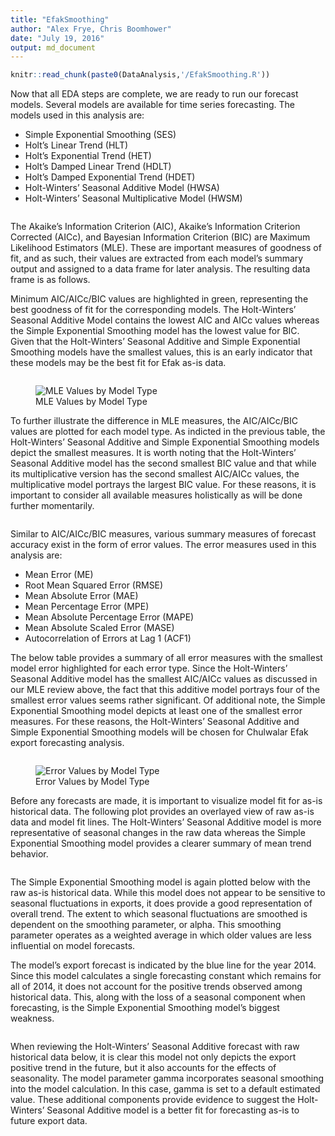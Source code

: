 ```yaml
---
title: "EfakSmoothing"
author: "Alex Frye, Chris Boomhower"
date: "July 19, 2016"
output: md_document
---
```


```r
knitr::read_chunk(paste0(DataAnalysis,'/EfakSmoothing.R'))
```

Now that all EDA steps are complete, we are ready to run our forecast models. Several models are available for time series forecasting. The models used in this analysis are:

* Simple Exponential Smoothing (SES)
* Holt's Linear Trend (HLT)
* Holt's Exponential Trend (HET)
* Holt's Damped Linear Trend (HDLT)
* Holt's Damped Exponential Trend (HDET)
* Holt-Winters' Seasonal Additive Model (HWSA)
* Holt-Winters' Seasonal Multiplicative Model (HWSM)

```r
```

The Akaike’s Information Criterion (AIC), Akaike's Information Criterion Corrected (AICc), and Bayesian Information Criterion (BIC) are Maximum Likelihood Estimators (MLE). These are important measures of goodness of fit, and as such, their values are extracted from each model's summary output and assigned to a data frame for later analysis. The resulting data frame is as follows.

Minimum AIC/AICc/BIC values are highlighted in green, representing the best goodness of fit for the corresponding models. The Holt-Winters' Seasonal Additive Model contains the lowest AIC and AICc values whereas the Simple Exponential Smoothing model has the lowest value for BIC. Given that the Holt-Winters' Seasonal Additive and Simple Exponential Smoothing models have the smallest values, this is an early indicator that these models may be the best fit for Efak as-is data.

```r
```

![MLE Values by Model Type](CaseStudy10_Paper_files/ModelMLE.png)

To further illustrate the difference in MLE measures, the AIC/AICc/BIC values are plotted for each model type. As indicted in the previous table, the Holt-Winters' Seasonal Additive and Simple Exponential Smoothing models depict the smallest measures. It is worth noting that the Holt-Winters' Seasonal Additive model has the second smallest BIC value and that while its multiplicative version has the second smallest AIC/AICc values, the multiplicative model portrays the largest BIC value. For these reasons, it is important to consider all available measures holistically as will be done further momentarily.

```r
```

Similar to AIC/AICc/BIC measures, various summary measures of forecast accuracy exist in the form of error values. The error measures used in this analysis are:

* Mean Error (ME)
* Root Mean Squared Error (RMSE)
* Mean Absolute Error (MAE)
* Mean Percentage Error (MPE)
* Mean Absolute Percentage Error (MAPE)
* Mean Absolute Scaled Error (MASE)
* Autocorrelation of Errors at Lag 1 (ACF1)

The below table provides a summary of all error measures with the smallest model error highlighted for each error type. Since the Holt-Winters' Seasonal Additive model has the smallest AIC/AICc values as discussed in our MLE review above, the fact that this additive model portrays four of the smallest error values seems rather significant. Of additional note, the Simple Exponential Smoothing model depicts at least one of the smallest error measures. For these reasons, the Holt-Winters' Seasonal Additive and Simple Exponential Smoothing models will be chosen for Chulwalar Efak export forecasting analysis.

```r
```

![Error Values by Model Type](CaseStudy10_Paper_files/ModelErrors.png)

Before any forecasts are made, it is important to visualize model fit for as-is historical data. The following plot provides an overlayed view of raw as-is data and model fit lines. The Holt-Winters' Seasonal Additive model is more representative of seasonal changes in the raw data whereas the Simple Exponential Smoothing model provides a clearer summary of mean trend behavior.

```r
```

The Simple Exponential Smoothing model is again plotted below with the raw as-is historical data. While this model does not appear to be sensitive to seasonal fluctuations in exports, it does provide a good representation of overall trend. The extent to which seasonal fluctuations are smoothed is dependent on the smoothing parameter, or alpha. This smoothing parameter operates as a weighted average in which older values are less influential on model forecasts.

The model's export forecast is indicated by the blue line for the year 2014. Since this model calculates a single forecasting constant which remains for all of 2014, it does not account for the positive trends observed among historical data. This, along with the loss of a seasonal component when forecasting, is the Simple Exponential Smoothing model's biggest weakness.

```r
```

When reviewing the Holt-Winters' Seasonal Additive forecast with raw historical data below, it is clear this model not only depicts the export positive trend in the future, but it also accounts for the effects of seasonality. The model parameter gamma incorporates seasonal smoothing into the model calculation. In this case, gamma is set to a default estimated value. These additional components provide evidence to suggest the Holt-Winters' Seasonal Additive model is a better fit for forecasting as-is to future export data.

```r
```

